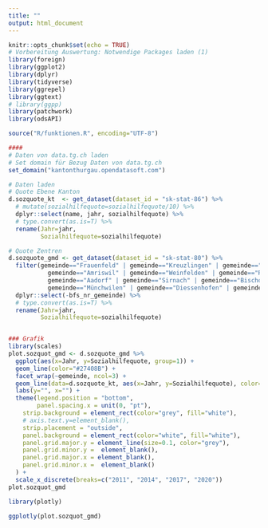 ```yaml
---
title: ""
output: html_document
---
```


```r
knitr::opts_chunk$set(echo = TRUE)
# Vorbereitung Auswertung: Notwendige Packages laden (1)
library(foreign)
library(ggplot2)
library(dplyr)
library(tidyverse)
library(ggrepel)
library(ggtext)
# library(ggpp)
library(patchwork)
library(odsAPI)

source("R/funktionen.R", encoding="UTF-8")

####
# Daten von data.tg.ch laden
# Set domain für Bezug Daten von data.tg.ch
set_domain("kantonthurgau.opendatasoft.com")

# Daten laden
# Quote Ebene Kanton
d.sozquote_kt  <- get_dataset(dataset_id = "sk-stat-86") %>% 
  # mutate(sozialhilfequote=sozialhilfequote/10) %>% 
  dplyr::select(name, jahr, sozialhilfequote) %>% 
  # type.convert(as.is=T) %>% 
  rename(Jahr=jahr,
         Sozialhilfequote=sozialhilfequote)

# Quote Zentren
d.sozquote_gmd <- get_dataset(dataset_id = "sk-stat-80") %>%
  filter(gemeinde=="Frauenfeld" | gemeinde=="Kreuzlingen" | gemeinde=="Arbon" |
           gemeinde=="Amriswil" | gemeinde=="Weinfelden" | gemeinde=="Romanshorn" |
           gemeinde=="Aadorf" | gemeinde=="Sirnach" | gemeinde=="Bischofszell" |
           gemeinde=="Münchwilen" | gemeinde=="Diessenhofen" | gemeinde=="Steckborn") %>% 
  dplyr::select(-bfs_nr_gemeinde) %>% 
  # type.convert(as.is=T) %>% 
  rename(Jahr=jahr,
         Sozialhilfequote=sozialhilfequote)


### Grafik
library(scales)
plot.sozquot_gmd <- d.sozquote_gmd %>% 
  ggplot(aes(x=Jahr, y=Sozialhilfequote, group=1)) +
  geom_line(color="#27408B") +
  facet_wrap(~gemeinde, ncol=3) +
  geom_line(data=d.sozquote_kt, aes(x=Jahr, y=Sozialhilfequote), color="#878787") +
  labs(y="", x="") +
  theme(legend.position = "bottom",
        panel.spacing.x = unit(0, "pt"),
    strip.background = element_rect(color="grey", fill="white"),
    # axis.text.y=element_blank(),
    strip.placement = "outside",
    panel.background = element_rect(color="white", fill="white"),
    panel.grid.major.y = element_line(size=0.1, color="grey"),
    panel.grid.minor.y =  element_blank(),
    panel.grid.major.x = element_blank(),
    panel.grid.minor.x =  element_blank()
  ) +
  scale_x_discrete(breaks=c("2011", "2014", "2017", "2020"))
plot.sozquot_gmd

library(plotly)

```


```r
ggplotly(plot.sozquot_gmd)
```

